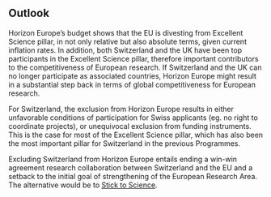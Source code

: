 ## Outlook

Horizon Europe's budget shows that the EU is divesting from Excellent Science pillar, in not only relative but also absolute terms, given current inflation rates.  In addition, both Switzerland and the UK have been top participants in the Excellent Science pillar, therefore important contributors to the competitiveness of European research.  If Switzerland and the UK can no longer participate as associated countries, Horizon Europe might result in a substantial step back in terms of global competitiveness for European research.

For Switzerland, the exclusion from Horizon Europe results in either unfavorable conditions of participation for Swiss applicants (eg. no right to coordinate projects), or unequivocal exclusion from funding instruments.  This is the case for most of the Excellent Science pillar, which has also been the most important pillar for Switzerland in the previous Programmes.

Excluding Switzerland from Horizon Europe entails ending a win-win agreement research collaboration between Switzerland and the EU and a setback to the initial goal of strengthening of the European Research Area. The alternative would be to [Stick to Science](https://stick-to-science.eu).